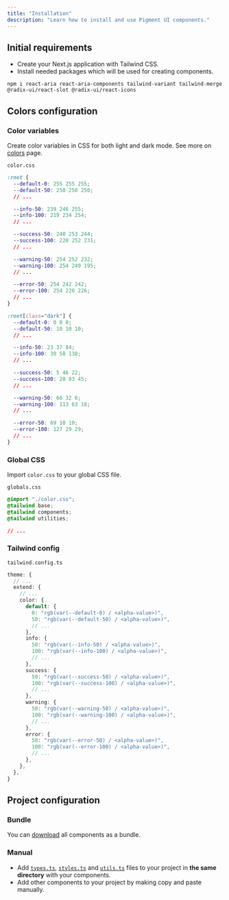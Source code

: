 ```yaml
---
title: "Installation"
description: "Learn how to install and use Pigment UI components."
---
```


## Initial requirements

- Create your Next.js application with Tailwind CSS.
- Install needed packages which will be used for creating components.

```
npm i react-aria react-aria-components tailwind-variant tailwind-merge @radix-ui/react-slot @radix-ui/react-icons
```

## Colors configuration

<Steps>

### Color variables

Create color variables in CSS for both light and dark mode. See more on [colors](/docs/overview/colors) page.

`color.css`

```css
:root {
  --default-0: 255 255 255;
  --default-50: 250 250 250;
  // ...

  --info-50: 239 246 255;
  --info-100: 219 234 254;
  // ...

  --success-50: 240 253 244;
  --success-100: 220 252 231;
  // ...

  --warning-50: 254 252 232;
  --warning-100: 254 249 195;
  // ...

  --error-50: 254 242 242;
  --error-100: 254 226 226;
  // ...
}

:root[class="dark"] {
  --default-0: 0 0 0;
  --default-50: 10 10 10;
  // ...

  --info-50: 23 37 84;
  --info-100: 30 58 138;
  // ...

  --success-50: 5 46 22;
  --success-100: 20 83 45;
  // ...

  --warning-50: 66 32 6;
  --warning-100: 113 63 18;
  // ...

  --error-50: 69 10 10;
  --error-100: 127 29 29;
  // ...
}
```

### Global CSS

Import `color.css` to your global CSS file.

`globals.css`

```css
@import "./color.css";
@tailwind base;
@tailwind components;
@tailwind utilities;

// ...
```

### Tailwind config

`tailwind.config.ts`

```ts
theme: {
  // ...
  extend: {
    // ...
    color: {
      default: {
        0: "rgb(var(--default-0) / <alpha-value>)",
        50: "rgb(var(--default-50) / <alpha-value>)",
        // ...
      },
      info: {
        50: "rgb(var(--info-50) / <alpha-value>)",
        100: "rgb(var(--info-100) / <alpha-value>)",
        // ...
      },
      success: {
        50: "rgb(var(--success-50) / <alpha-value>)",
        100: "rgb(var(--success-100) / <alpha-value>)",
        // ...
      },
      warning: {
        50: "rgb(var(--warning-50) / <alpha-value>)",
        100: "rgb(var(--warning-100) / <alpha-value>)",
        // ...
      },
      error: {
        50: "rgb(var(--error-50) / <alpha-value>)",
        100: "rgb(var(--error-100) / <alpha-value>)",
        // ...
      },
    },
  },
}
```

</Steps>

## Project configuration

### Bundle

You can [download](https://download-directory.github.io/?url=https://github.com/pigment-ui/pui-web/tree/main/src/ui) all components as a bundle.

### Manual

- Add [`types.ts`](https://github.com/pigment-ui/pui-web/blob/main/src/ui/types.ts), [`styles.ts`](https://github.com/pigment-ui/pui-web/blob/main/src/ui/styles.ts) and [`utils.ts`](https://github.com/pigment-ui/pui-web/blob/main/src/ui/utils.ts) files to your project in **the same directory** with your components.
- Add other components to your project by making copy and paste manually.
